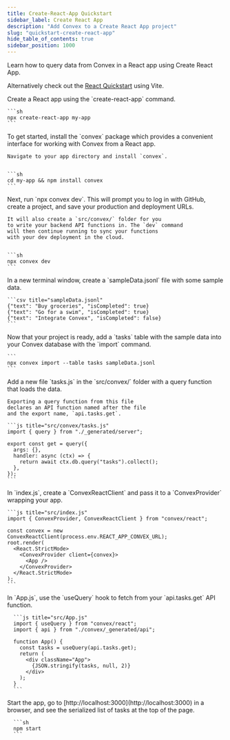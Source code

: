 ```yaml
---
title: Create-React-App Quickstart
sidebar_label: Create React App
description: "Add Convex to a Create React App project"
slug: "quickstart-create-react-app"
hide_table_of_contents: true
sidebar_position: 1000
---
```


Learn how to query data from Convex in a React app using Create React App.

Alternatively check out the [React Quickstart](/docs/quickstart/react.mdx) using
Vite.

<StepByStep>
  <Step title="Create a React app">
    Create a React app using the `create-react-app` command.

    ```sh
    npx create-react-app my-app
    ```

  </Step>
  <Step title="Install the Convex client and server library">
    To get started, install the `convex`
    package which provides a convenient interface for working
    with Convex from a React app.

    Navigate to your app directory and install `convex`.


    ```sh
    cd my-app && npm install convex
    ```

  </Step>
  <Step title="Set up a Convex dev deployment">
    Next, run `npx convex dev`. This
    will prompt you to log in with GitHub,
    create a project, and save your production and deployment URLs.

    It will also create a `src/convex/` folder for you
    to write your backend API functions in. The `dev` command
    will then continue running to sync your functions
    with your dev deployment in the cloud.


    ```sh
    npx convex dev
    ```

  </Step>

  <Step title="Create sample data for your database">
    In a new terminal window, create a `sampleData.jsonl`
    file with some sample data.

    ```csv title="sampleData.jsonl"
    {"text": "Buy groceries", "isCompleted": true}
    {"text": "Go for a swim", "isCompleted": true}
    {"text": "Integrate Convex", "isCompleted": false}
    ```

  </Step>

  <Step title="Add the sample data to your database">
    Now that your project is ready, add a `tasks` table
    with the sample data into your Convex database with
    the `import` command.

    ```
    npx convex import --table tasks sampleData.jsonl
    ```

  </Step>

  <Step title="Expose a database query">
    Add a new file `tasks.js` in the `src/convex/` folder
    with a query function that loads the data.

    Exporting a query function from this file
    declares an API function named after the file
    and the export name, `api.tasks.get`.

    ```js title="src/convex/tasks.js"
    import { query } from "./_generated/server";

    export const get = query({
      args: {},
      handler: async (ctx) => {
        return await ctx.db.query("tasks").collect();
      },
    });
    ```

  </Step>

  <Step title="Connect the app to your backend">
    In `index.js`, create a `ConvexReactClient` and pass it to a `ConvexProvider`
    wrapping your app.

    ```js title="src/index.js"
    import { ConvexProvider, ConvexReactClient } from "convex/react";

    const convex = new ConvexReactClient(process.env.REACT_APP_CONVEX_URL);
    root.render(
      <React.StrictMode>
        <ConvexProvider client={convex}>
          <App />
        </ConvexProvider>
      </React.StrictMode>
    );
    ```

  </Step>

  <Step title="Display the data in your app">
      In `App.js`, use the `useQuery` hook to fetch from your `api.tasks.get`
      API function.

      ```js title="src/App.js"
      import { useQuery } from "convex/react";
      import { api } from "./convex/_generated/api";

      function App() {
        const tasks = useQuery(api.tasks.get);
        return (
          <div className="App">
            {JSON.stringify(tasks, null, 2)}
          </div>
        );
      }
      ```

  </Step>

  <Step title="Start the app">
      Start the app, go to [http://localhost:3000](http://localhost:3000) in a browser,
      and see the serialized list of tasks at the top of the page.

      ```sh
      npm start
      ```

  </Step>

</StepByStep>
